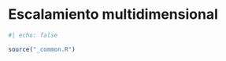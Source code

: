 # Escalamiento multidimensional {#sec-data-transform}

```r
#| echo: false

source("_common.R")
```
